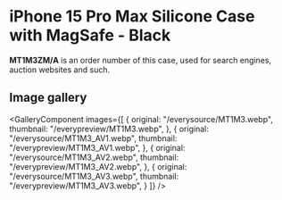 
# iPhone 15 Pro Max Silicone Case with MagSafe - Black

<Callout type='info' emoji='👉🏻'>**MT1M3ZM/A** is an order number of this case, used for search engines, auction websites and such.</Callout>

## Image gallery

<GalleryComponent
    images={[
      {
        original: "/everysource/MT1M3.webp",
        thumbnail: "/everypreview/MT1M3.webp",
      },
      {
        original: "/everysource/MT1M3_AV1.webp",
        thumbnail: "/everypreview/MT1M3_AV1.webp",
      },
      {
        original: "/everysource/MT1M3_AV2.webp",
        thumbnail: "/everypreview/MT1M3_AV2.webp",
      },
      {
        original: "/everysource/MT1M3_AV3.webp",
        thumbnail: "/everypreview/MT1M3_AV3.webp",
      }
    ]}
  />
